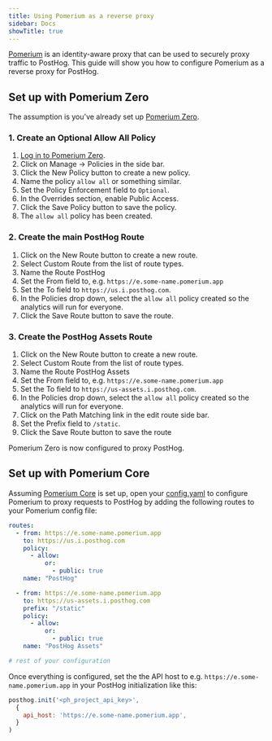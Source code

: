 ```yaml
---
title: Using Pomerium as a reverse proxy
sidebar: Docs
showTitle: true
---
```



<ProxyWarning />

<RegionWarning />

[Pomerium](https://www.pomerium.com/) is an identity-aware proxy that can be used to securely proxy traffic to PostHog. This guide will show you how to configure Pomerium as a reverse proxy for PostHog.

## Set up with Pomerium Zero

The assumption is you've already set up [Pomerium Zero](https://www.pomerium.com/zero).

### 1. Create an Optional Allow All Policy

1. [Log in to Pomerium Zero](https://console.pomerium.app/).
1. Click on Manage -> Policies in the side bar.
1. Click the New Policy button to create a new policy.
1. Name the policy `allow all` or something similar.
1. Set the Policy Enforcement field to `Optional`.
1. In the Overrides section, enable Public Access.
1. Click the Save Policy button to save the policy.
1. The `allow all` policy has been created.

### 2. Create the main PostHog Route

1. Click on the New Route button to create a new route.
1. Select Custom Route from the list of route types.
1. Name the Route PostHog
1. Set the From field to, e.g. `https://e.some-name.pomerium.app`
1. Set the To field to `https://us.i.posthog.com`.
1. In the Policies drop down, select the `allow all` policy created so the analytics will run for everyone.
1. Click the Save Route button to save the route.

### 3. Create the PostHog Assets Route

1. Click on the New Route button to create a new route.
1. Select Custom Route from the list of route types.
1. Name the Route PostHog Assets
1. Set the From field to, e.g. `https://e.some-name.pomerium.app`
1. Set the To field to `https://us-assets.i.posthog.com`.
1. In the Policies drop down, select the `allow all` policy created so the analytics will run for everyone.
1. Click on the Path Matching link in the edit route side bar.
1. Set the Prefix field to `/static`.
1. Click the Save Route button to save the route

Pomerium Zero is now configured to proxy PostHog.

## Set up with Pomerium Core

Assuming [Pomerium Core](https://www.pomerium.com/docs/deploy/core) is set up, open your [config.yaml](https://www.pomerium.com/docs/deploy/core#configuration) to configure Pomerium to proxy requests to PostHog by adding the following routes to your Pomerium config file:

```yaml
routes:
  - from: https://e.some-name.pomerium.app
    to: https://us.i.posthog.com
    policy:
      - allow:
          or:
            - public: true
    name: "PostHog"

  - from: https://e.some-name.pomerium.app
    to: https://us-assets.i.posthog.com
    prefix: "/static"
    policy:
      - allow:
          or:
            - public: true
    name: "PostHog Assets"

# rest of your configuration
```

Once everything is configured, set the the API host to e.g. `https://e.some-name.pomerium.app` in your PostHog initialization like this:

```js
posthog.init('<ph_project_api_key>',
  {
    api_host: 'https://e.some-name.pomerium.app',
  }
)
```
